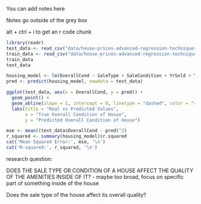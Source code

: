 You can add notes here

Notes go outside of the grey box

alt + ctrl + i to get an r code chunk

```r

library(readr)
test_data <- read_csv("data/house-prices-advanced-regression-techniques/test.csv")
train_data <- read_csv("data/house-prices-advanced-regression-techniques/train.csv")
train_data
test_data

housing_model <- lm(OverallCond ~ SaleType + SaleCondition + YrSold + YearBuilt + YearRemodAdd, data = train_data)
pred <- predict(housing_model, newdata = test_data)

ggplot(test_data, aes(x = OverallCond, y = pred)) +
  geom_point() +
  geom_abline(slope = 1, intercept = 0, linetype = "dashed", color = "red") +
  labs(title = "Real vs Predicted Values",
       x = "True Overall Condition of House",
       y = "Predicted Overall Condition of House")

mse <- mean((test_data$OverallCond - pred)^2)
r_squared <- summary(housing_model)$r.squared
cat('Mean Squared Error:', mse, '\n')
cat('R-squared:', r_squared, '\n')
```
research question:

DOES THE SALE TYPE OR CONDITION OF A HOUSE AFFECT THE QUALITY OF THE AMENITIES INSIDE OF IT?
- maybe too broad, focus on specific part of something inside of the house

Does the sale type of the house affect its overall quality?



